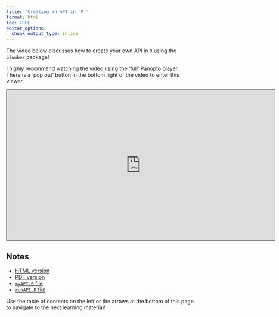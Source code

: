 ```yaml
---
title: "Creating an API in `R`"
format: html
toc: TRUE
editor_options: 
  chunk_output_type: inline
---
```


The video below discusses how to create your own API in `R` using the `plumber` package!

I highly recommend watching the video using the 'full' Panopto player. There is a 'pop out' button in the bottom right of the video to enter this viewer.

```{=html}
<iframe src="https://ncsu.hosted.panopto.com/Panopto/Pages/Embed.aspx?id=af9a5fea-f648-48c3-b370-b22e0118281d&autoplay=false&offerviewer=true&showtitle=true&showbrand=true&captions=false&interactivity=all" height="405" width="720" style="border: 1px solid #464646;" allowfullscreen allow="autoplay" aria-label="Panopto Embedded Video Player" aria-description="55-Creating_API" ></iframe>
```

## Notes

- <a href = "55-Creating_API.html" target = "_blank">HTML version</a>
- <a href = "PDFs/55-Creating_API.pdf" target = "_blank">PDF version</a>
- <a href = "api/myAPI.R" target = "download">`myAPI.R` file</a>
- <a href = "api/runAPI.R" target = "download">`runAPI.R` file</a>

Use the table of contents on the left or the arrows at the bottom of this page to navigate to the next learning material!